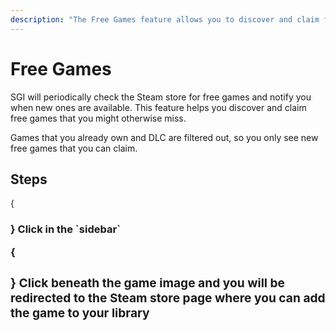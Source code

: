 ```yaml
---
description: "The Free Games feature allows you to discover and claim free games on the Steam store."
---
```




# Free Games

SGI will periodically check the Steam store for free games and notify you when new ones are available. This feature helps you discover and claim free games that you might otherwise miss.

<Callout type="info">
  Games that you already own and DLC are filtered out, so you only see new free games that you can claim.
</Callout>

## Steps

<Steps>
  {<h3 />}
  Click <Icon type='gift' /> in the `sidebar`

  {<h3 />}
  Click <Icon type='steam' /> beneath the game image and you will be redirected to the Steam store page where you can add the game to your library
</Steps>